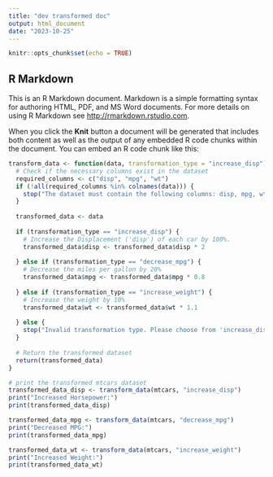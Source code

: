 ```yaml
---
title: "dev transformed doc"
output: html_document
date: "2023-10-25"
---
```


```r
knitr::opts_chunk$set(echo = TRUE)
```

## R Markdown

This is an R Markdown document. Markdown is a simple formatting syntax for authoring HTML, PDF, and MS Word documents. For more details on using R Markdown see <http://rmarkdown.rstudio.com>.

When you click the **Knit** button a document will be generated that includes both content as well as the output of any embedded R code chunks within the document. You can embed an R code chunk like this:

```r
transform_data <- function(data, transformation_type = "increase_disp") {
  # Check if the necessary columns exist in the dataset
  required_columns <- c("disp", "mpg", "wt")
  if (!all(required_columns %in% colnames(data))) {
    stop("The dataset must contain the following columns: disp, mpg, wt.")
  }
  
  transformed_data <- data
  
  if (transformation_type == "increase_disp") {
    # Increase the Displacement ('disp') of each car by 100%.
    transformed_data$disp <- transformed_data$disp * 2
    
  } else if (transformation_type == "decrease_mpg") {
    # Decrease the miles per gallon by 20%
    transformed_data$mpg <- transformed_data$mpg * 0.8
    
  } else if (transformation_type == "increase_weight") {
    # Increase the weight by 10%
    transformed_data$wt <- transformed_data$wt * 1.1
    
  } else {
    stop("Invalid transformation type. Please choose from 'increase_disp', 'decrease_mpg', or 'increase_weight'.")
  }
  
  # Return the transformed dataset
  return(transformed_data)
}

# print the transformed mtcars dataset
transformed_data_disp <- transform_data(mtcars, "increase_disp")
print("Increased Horsepower:")
print(transformed_data_disp)

transformed_data_mpg <- transform_data(mtcars, "decrease_mpg")
print("Decreased MPG:")
print(transformed_data_mpg)

transformed_data_wt <- transform_data(mtcars, "increase_weight")
print("Increased Weight:")
print(transformed_data_wt)

```

